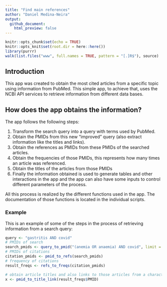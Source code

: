 ```yaml
---
title: "Find main references"
author: "Daniel Medina-Neira"
output: 
  github_document:
    html_preview: false
---
```


```r
knitr::opts_chunk$set(echo = TRUE)
knitr::opts_knit$set(root.dir = here::here())
library(purrr)
walk(list.files("www", full.names = TRUE, pattern = "[.]R$"), source)
```

## Introduction

This app was created to obtain the most cited articles from a specific topic using information from PubMed. This simple app, to achieve that, uses the NCBI API services to retrieve information from different data bases.

## How does the app obtains the information?

The app follows the following steps:

1. Transform the search query into a query with terms used by PubMed.
2. Obtain the PMIDs from this new "improved" query (also extract information like the titles and links).
3. Obtain the references as PMIDs from these PMIDs of the searched articles.
4. Obtain the frequencies of those PMIDs, this represents how many times an article was referenced.
5. Obtain the titles of the articles from those PMIDs
6. Finally the information obtained is used to generate tables and other interactions in the app and the app can also have some inputs to control different parameters of the process.

All this process is realized by the different functions used in the app. The documentation of those functions is located in the individual scripts.

### Example

This is an example of some of the steps in the process of retrieving information from a search query:

```r
query <- "gastritis AND covid"
# PMIDs of search
search_pmids <- query_to_pmid("(anemia OR anaemia) AND covid", limit = 30)
# PMIDs of citations
citation_pmids <- pmid_to_refs(search_pmids)
# frequency of citations
result_freqs <- refs_to_freqs(citation_pmids)

# obtain article titles and also links to those articles from a character vector with PMIDs
x <- pmid_to_title_link(result_freqs$PMID)
```

